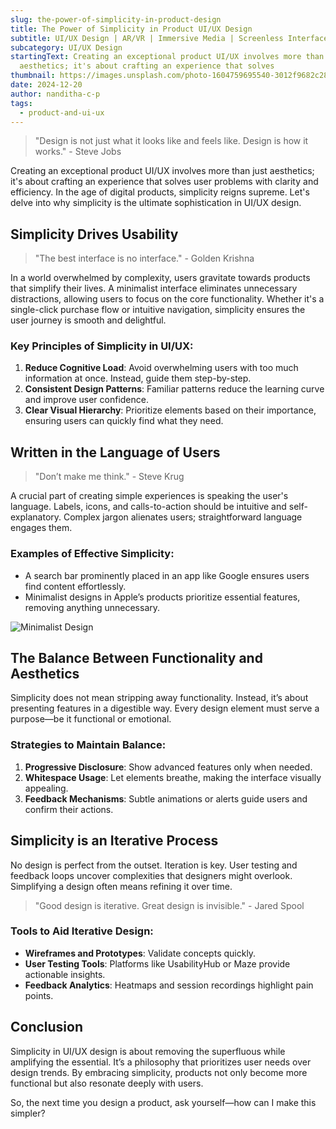 ```yaml
---
slug: the-power-of-simplicity-in-product-design
title: The Power of Simplicity in Product UI/UX Design
subtitle: UI/UX Design | AR/VR | Immersive Media | Screenless Interface
subcategory: UI/UX Design
startingText: Creating an exceptional product UI/UX involves more than just
  aesthetics; it's about crafting an experience that solves
thumbnail: https://images.unsplash.com/photo-1604759695540-3012f9682c28?w=800&auto=format&fit=crop&q=60&ixlib=rb-4.0.3&ixid=M3wxMjA3fDB8MHxzZWFyY2h8M3x8cHJvZHVjdCUyMGRlc2lnbnxlbnwwfHwwfHx8MA%3D%3D
date: 2024-12-20
author: nanditha-c-p
tags:
  - product-and-ui-ux
---
```

> "Design is not just what it looks like and feels like. Design is how it works." - Steve Jobs

Creating an exceptional product UI/UX involves more than just aesthetics; it's about crafting an experience that solves user problems with clarity and efficiency. In the age of digital products, simplicity reigns supreme. Let's delve into why simplicity is the ultimate sophistication in UI/UX design.

## Simplicity Drives Usability

> "The best interface is no interface." - Golden Krishna

In a world overwhelmed by complexity, users gravitate towards products that simplify their lives. A minimalist interface eliminates unnecessary distractions, allowing users to focus on the core functionality. Whether it's a single-click purchase flow or intuitive navigation, simplicity ensures the user journey is smooth and delightful.

### Key Principles of Simplicity in UI/UX:

1. **Reduce Cognitive Load**: Avoid overwhelming users with too much information at once. Instead, guide them step-by-step.
2. **Consistent Design Patterns**: Familiar patterns reduce the learning curve and improve user confidence.
3. **Clear Visual Hierarchy**: Prioritize elements based on their importance, ensuring users can quickly find what they need.

## Written in the Language of Users

> "Don’t make me think." - Steve Krug

A crucial part of creating simple experiences is speaking the user's language. Labels, icons, and calls-to-action should be intuitive and self-explanatory. Complex jargon alienates users; straightforward language engages them.

### Examples of Effective Simplicity:

* A search bar prominently placed in an app like Google ensures users find content effortlessly.
* Minimalist designs in Apple’s products prioritize essential features, removing anything unnecessary.

![Minimalist Design](https://images.unsplash.com/photo-1630503624275-9cb61fa06a08?q=80&w=2940&auto=format&fit=crop&ixlib=rb-4.0.3&ixid=M3wxMjA3fDB8MHxwaG90by1wYWdlfHx8fGVufDB8fHx8fA%3D%3D)

## The Balance Between Functionality and Aesthetics

Simplicity does not mean stripping away functionality. Instead, it’s about presenting features in a digestible way. Every design element must serve a purpose—be it functional or emotional.

### Strategies to Maintain Balance:

1. **Progressive Disclosure**: Show advanced features only when needed.
2. **Whitespace Usage**: Let elements breathe, making the interface visually appealing.
3. **Feedback Mechanisms**: Subtle animations or alerts guide users and confirm their actions.

## Simplicity is an Iterative Process

No design is perfect from the outset. Iteration is key. User testing and feedback loops uncover complexities that designers might overlook. Simplifying a design often means refining it over time.

> "Good design is iterative. Great design is invisible." - Jared Spool

### Tools to Aid Iterative Design:

* **Wireframes and Prototypes**: Validate concepts quickly.
* **User Testing Tools**: Platforms like UsabilityHub or Maze provide actionable insights.
* **Feedback Analytics**: Heatmaps and session recordings highlight pain points.

## Conclusion

Simplicity in UI/UX design is about removing the superfluous while amplifying the essential. It’s a philosophy that prioritizes user needs over design trends. By embracing simplicity, products not only become more functional but also resonate deeply with users.

So, the next time you design a product, ask yourself—how can I make this simpler?
